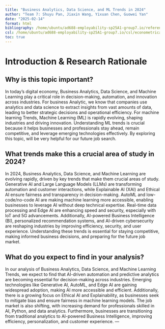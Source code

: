 ```yaml
---
title: "Business Analytics, Data Science, and ML Trends in 2024"
author: "Team 7: Shuyu Pan, Jiaxin Wang, Yixuan Chen, Guowei Yan"
date: "2025-02-14"
format: html
bibliography: /home/ubuntu/ad688-employability-sp25A1-group7.io/references.bib
csl: /home/ubuntu/ad688-employability-sp25A1-group7.io/csl/econometrica.csl
toc: true
---
```


# Introduction & Research Rationale
## Why is this topic important?
In today’s digital economy, Business Analytics, Data Science, and Machine Learning play a critical role in decision-making, automation, and innovation across industries. For business Analytic, we know that companies use analytics and data science to extract insights from vast amounts of data, leading to better strategic decisions and operational efficiency. For machine learning Trends, Machine Learning (ML) is rapidly evolving, shaping industries and driving innovation. Understanding ML trends is crucial because it helps businesses and professionals stay ahead, remain competitive, and leverage emerging technologies effectively. By exploring this topic, will be  very helpful for our future job search.

## What trends make this a crucial area of study in 2024?
In 2024, Business Analytics, Data Science, and Machine Learning are evolving rapidly, driven by key trends that make them crucial areas of study. Generative AI and
Large Language Models (LLMs) are transforming automation and customer interactions, while Explainable AI (XAI) and Ethical AI ensure fairness and transparency in decision-making.
AutoML and low-code/no-code AI are making machine learning more accessible, enabling businesses to leverage AI without deep technical expertise. Real-time data processing and Edge
AI are enhancing speed and security, especially with IoT and 5G advancements. Additionally, AI-powered Business Intelligence (BI), personalized recommendation systems, and AI-driven cybersecurity are reshaping industries by improving efficiency, security, and user experience. Understanding these trends is essential for staying competitive, making informed business decisions, and preparing for the future job market. 

## What do you expect to find in your analysis?
In our analysis of Business Analytics, Data Science, and Machine Learning Trends, we expect to find that AI-driven automation and predictive analytics are becoming essential 
for decision-making across industries. Emerging technologies like Generative AI, AutoML, and Edge AI are gaining widespread adoption, making AI more accessible and efficient.
 Additionally, there is a growing focus on Ethical AI and Explainability, as businesses seek to mitigate bias and ensure fairness in machine learning models. The job market is 
 also shifting, with increasing demand for professionals skilled in AI, Python, and data analytics. Furthermore, businesses are transitioning from traditional analytics to AI-powered
 Business Intelligence, improving efficiency, personalization, and customer experience.
---